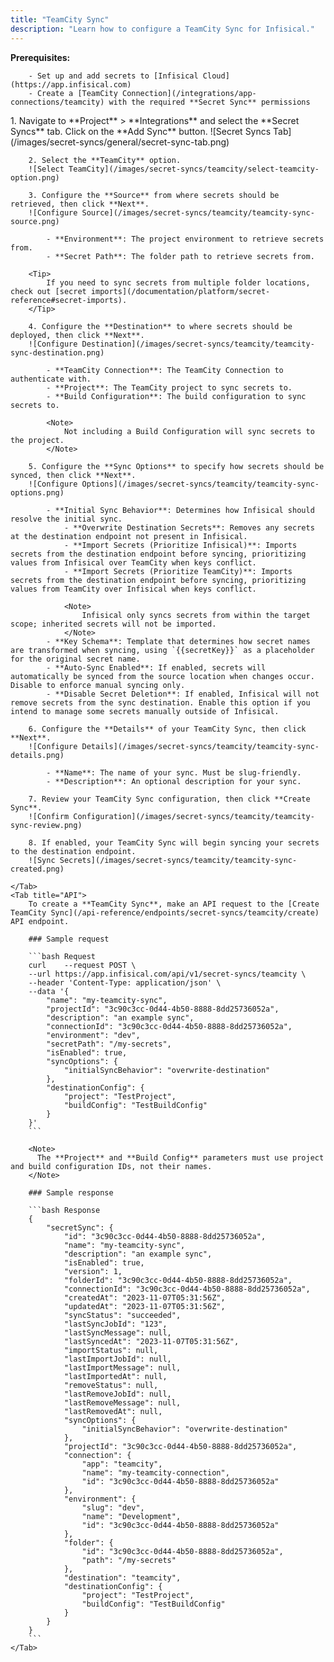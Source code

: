 ```yaml
---
title: "TeamCity Sync"
description: "Learn how to configure a TeamCity Sync for Infisical."
---
```


**Prerequisites:**

        - Set up and add secrets to [Infisical Cloud](https://app.infisical.com)
        - Create a [TeamCity Connection](/integrations/app-connections/teamcity) with the required **Secret Sync** permissions

<Tabs>
    <Tab title="Infisical UI">
        1. Navigate to **Project** > **Integrations** and select the **Secret Syncs** tab. Click on the **Add Sync** button.
        ![Secret Syncs Tab](/images/secret-syncs/general/secret-sync-tab.png)

        2. Select the **TeamCity** option.
        ![Select TeamCity](/images/secret-syncs/teamcity/select-teamcity-option.png)

        3. Configure the **Source** from where secrets should be retrieved, then click **Next**.
        ![Configure Source](/images/secret-syncs/teamcity/teamcity-sync-source.png)

            - **Environment**: The project environment to retrieve secrets from.
            - **Secret Path**: The folder path to retrieve secrets from.

        <Tip>
            If you need to sync secrets from multiple folder locations, check out [secret imports](/documentation/platform/secret-reference#secret-imports).
        </Tip>

        4. Configure the **Destination** to where secrets should be deployed, then click **Next**.
        ![Configure Destination](/images/secret-syncs/teamcity/teamcity-sync-destination.png)

            - **TeamCity Connection**: The TeamCity Connection to authenticate with.
            - **Project**: The TeamCity project to sync secrets to.
            - **Build Configuration**: The build configuration to sync secrets to.

            <Note>
                Not including a Build Configuration will sync secrets to the project.
            </Note>

        5. Configure the **Sync Options** to specify how secrets should be synced, then click **Next**.
        ![Configure Options](/images/secret-syncs/teamcity/teamcity-sync-options.png)

            - **Initial Sync Behavior**: Determines how Infisical should resolve the initial sync.
                - **Overwrite Destination Secrets**: Removes any secrets at the destination endpoint not present in Infisical.
                - **Import Secrets (Prioritize Infisical)**: Imports secrets from the destination endpoint before syncing, prioritizing values from Infisical over TeamCity when keys conflict.
                - **Import Secrets (Prioritize TeamCity)**: Imports secrets from the destination endpoint before syncing, prioritizing values from TeamCity over Infisical when keys conflict.

                <Note>
                    Infisical only syncs secrets from within the target scope; inherited secrets will not be imported.
                </Note>
            - **Key Schema**: Template that determines how secret names are transformed when syncing, using `{{secretKey}}` as a placeholder for the original secret name.
            - **Auto-Sync Enabled**: If enabled, secrets will automatically be synced from the source location when changes occur. Disable to enforce manual syncing only.
            - **Disable Secret Deletion**: If enabled, Infisical will not remove secrets from the sync destination. Enable this option if you intend to manage some secrets manually outside of Infisical.

        6. Configure the **Details** of your TeamCity Sync, then click **Next**.
        ![Configure Details](/images/secret-syncs/teamcity/teamcity-sync-details.png)

            - **Name**: The name of your sync. Must be slug-friendly.
            - **Description**: An optional description for your sync.

        7. Review your TeamCity Sync configuration, then click **Create Sync**.
        ![Confirm Configuration](/images/secret-syncs/teamcity/teamcity-sync-review.png)

        8. If enabled, your TeamCity Sync will begin syncing your secrets to the destination endpoint.
        ![Sync Secrets](/images/secret-syncs/teamcity/teamcity-sync-created.png)

    </Tab>
    <Tab title="API">
        To create a **TeamCity Sync**, make an API request to the [Create TeamCity Sync](/api-reference/endpoints/secret-syncs/teamcity/create) API endpoint.

        ### Sample request

        ```bash Request
        curl    --request POST \
        --url https://app.infisical.com/api/v1/secret-syncs/teamcity \
        --header 'Content-Type: application/json' \
        --data '{
            "name": "my-teamcity-sync",
            "projectId": "3c90c3cc-0d44-4b50-8888-8dd25736052a",
            "description": "an example sync",
            "connectionId": "3c90c3cc-0d44-4b50-8888-8dd25736052a",
            "environment": "dev",
            "secretPath": "/my-secrets",
            "isEnabled": true,
            "syncOptions": {
                "initialSyncBehavior": "overwrite-destination"
            },
            "destinationConfig": {
                "project": "TestProject",
                "buildConfig": "TestBuildConfig"
            }
        }'
        ```

        <Note>
          The **Project** and **Build Config** parameters must use project and build configuration IDs, not their names.
        </Note>

        ### Sample response

        ```bash Response
        {
            "secretSync": {
                "id": "3c90c3cc-0d44-4b50-8888-8dd25736052a",
                "name": "my-teamcity-sync",
                "description": "an example sync",
                "isEnabled": true,
                "version": 1,
                "folderId": "3c90c3cc-0d44-4b50-8888-8dd25736052a",
                "connectionId": "3c90c3cc-0d44-4b50-8888-8dd25736052a",
                "createdAt": "2023-11-07T05:31:56Z",
                "updatedAt": "2023-11-07T05:31:56Z",
                "syncStatus": "succeeded",
                "lastSyncJobId": "123",
                "lastSyncMessage": null,
                "lastSyncedAt": "2023-11-07T05:31:56Z",
                "importStatus": null,
                "lastImportJobId": null,
                "lastImportMessage": null,
                "lastImportedAt": null,
                "removeStatus": null,
                "lastRemoveJobId": null,
                "lastRemoveMessage": null,
                "lastRemovedAt": null,
                "syncOptions": {
                    "initialSyncBehavior": "overwrite-destination"
                },
                "projectId": "3c90c3cc-0d44-4b50-8888-8dd25736052a",
                "connection": {
                    "app": "teamcity",
                    "name": "my-teamcity-connection",
                    "id": "3c90c3cc-0d44-4b50-8888-8dd25736052a"
                },
                "environment": {
                    "slug": "dev",
                    "name": "Development",
                    "id": "3c90c3cc-0d44-4b50-8888-8dd25736052a"
                },
                "folder": {
                    "id": "3c90c3cc-0d44-4b50-8888-8dd25736052a",
                    "path": "/my-secrets"
                },
                "destination": "teamcity",
                "destinationConfig": {
                    "project": "TestProject",
                    "buildConfig": "TestBuildConfig"
                }
            }
        }
        ```
    </Tab>
</Tabs>
